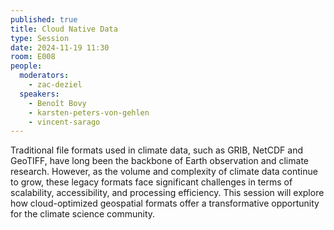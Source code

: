```yaml
---
published: true
title: Cloud Native Data
type: Session
date: 2024-11-19 11:30
room: E008
people:
  moderators:
    - zac-deziel
  speakers:
    - Benoît Bovy
    - karsten-peters-von-gehlen
    - vincent-sarago
---
```

Traditional file formats used in climate data, such as GRIB, NetCDF and GeoTIFF, have long been the backbone of Earth observation and climate research. However, as the volume and complexity of climate data continue to grow, these legacy formats face significant challenges in terms of scalability, accessibility, and processing efficiency. This session will explore how cloud-optimized geospatial formats offer a transformative opportunity for the climate science community.
